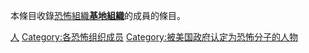 本條目收錄[[恐怖組織|恐怖組織]]'''[[基地組織|基地組織]]'''的成員的條目。

[[Category:基地組織|人]]
[[Category:各恐怖组织成员‎|Category:各恐怖组织成员‎]]
[[Category:被美国政府认定为恐怖分子的人物|Category:被美国政府认定为恐怖分子的人物]]